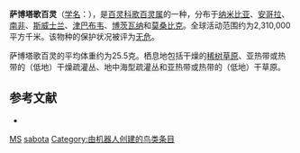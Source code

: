 {{noteTA
|G1=unit
}}
{{Speciesbox
| name = 萨博塔歌百灵
| image = 
| status = LC | status_system = IUCN3.1
| genus = Mirafra
| species = sabota
| authority = Smith, 1836
| range_map = 
}}

'''萨博塔歌百灵'''（[[学名|学名]]：{{lang|la|''Mirafra sabota''}}），是[[百灵科|百灵科]][[歌百灵属|歌百灵属]]的一种，分布于[[纳米比亚|纳米比亚]]、[[安哥拉|安哥拉]]、[[南非|南非]]、[[斯威士兰|斯威士兰]]、[[津巴布韦|津巴布韦]]、[[博茨瓦纳|博茨瓦纳]]和[[莫桑比克|莫桑比克]]。全球活动范围约为2,310,000平方千米。该物种的保护状况被评为[[无危|无危]]。

萨博塔歌百灵的平均体重约为25.5克。栖息地包括干燥的[[稀树草原|稀树草原]]、亚热带或热带的（低地）干燥疏灌丛、地中海型疏灌丛和亚热带或热带的（低地）干草原。

== 参考文献 ==
*{{cite web|url=http://www.birdlife.org/datazone/speciesfactsheet.php?id=8119&m=0|title=Mirafra sabota|publisher=[[国际鸟盟|BirdLife.org]]|accessdate=2011-06-27}}
{{Taxonbar|from=Q27075404}}

[[Category:IUCN红色名录无危物种|MS]]
[[Category:歌百灵属|sabota]]
[[Category:由机器人创建的鸟类条目|Category:由机器人创建的鸟类条目]]